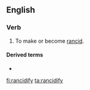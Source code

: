 ==English==

===Verb===
{{en-verb|rancidifies|rancidifying|rancidified}}

# To make or become [[rancid]].

====Derived terms====
* {{l|en|rancidification}}

[[fi:rancidify]]
[[ta:rancidify]]